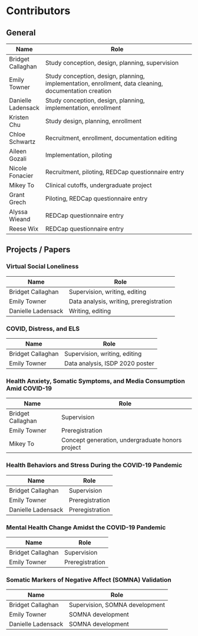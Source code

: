 # Contributors

## General

| Name         | Role                                         
| ------------ |------------------------------------------------- | 
| Bridget Callaghan | Study conception, design, planning, supervision
| Emily Towner | Study conception, design, planning, implementation, enrollment, data cleaning, documentation creation
| Danielle Ladensack | Study conception, design, planning, implementation, enrollment
| Kristen Chu | Study design, planning, enrollment
| Chloe Schwartz | Recruitment, enrollment, documentation editing
| Aileen Gozali | Implementation, piloting
| Nicole Fonacier | Recruitment, piloting, REDCap questionnaire entry
| Mikey To | Clinical cutoffs, undergraduate project
| Grant Grech | Piloting, REDCap questionnaire entry
| Alyssa Wieand | REDCap questionnaire entry
| Reese Wix | REDCap questionnaire entry


## Projects / Papers

### Virtual Social Loneliness

| Name         | Role                                         
| ------------ |------------------------------------------------- | 
| Bridget Callaghan | Supervision, writing, editing
| Emily Towner | Data analysis, writing, preregistration
| Danielle Ladensack | Writing, editing


### COVID, Distress, and ELS

| Name         | Role                                         
| ------------ |------------------------------------------------- | 
| Bridget Callaghan | Supervision, writing, editing
| Emily Towner | Data analysis, ISDP 2020 poster


### Health Anxiety, Somatic Symptoms, and Media Consumption Amid COVID-19

| Name         | Role                                         
| ------------ |------------------------------------------------- | 
| Bridget Callaghan | Supervision
| Emily Towner | Preregistration
| Mikey To | Concept generation, undergraduate honors project


### Health Behaviors and Stress During the COVID-19 Pandemic

| Name         | Role                                         
| ------------ |------------------------------------------------- | 
| Bridget Callaghan | Supervision
| Emily Towner | Preregistration
| Danielle Ladensack | Preregistration


### Mental Health Change Amidst the COVID-19 Pandemic

| Name         | Role                                         
| ------------ |------------------------------------------------- | 
| Bridget Callaghan | Supervision
| Emily Towner | Preregistration


### Somatic Markers of Negative Affect (SOMNA) Validation

| Name         | Role                                         
| ------------ |------------------------------------------------- | 
| Bridget Callaghan | Supervision, SOMNA development
| Emily Towner | SOMNA development
| Danielle Ladensack | SOMNA development


